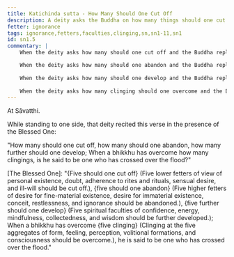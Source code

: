 ```yaml
---
title: Katichinda sutta - How Many Should One Cut Off
description: A deity asks the Buddha on how many things should one cut off, abandon, and develop to cross over the flood.
fetter: ignorance
tags: ignorance,fetters,faculties,clinging,sn,sn1-11,sn1
id: sn1.5
commentary: |
    When the deity asks how many should one cut off and the Buddha replies with five, this is referring to the five lower fetters of view of personal existence, doubt, adherence to rites and rituals, sensual desire, and ill-will. One needs to cut these off.

    When the deity asks how many should one abandon and the Buddha replies with five, this is referring to the five higher fetters of desire for fine-material existence, desire for immaterial existence, conceit, restlessness, and ignorance. One needs to abandon these.
    
    When the deity asks how many should one develop and the Buddha replies with five, this is referring to the five spiritual faculties of confidence (faith), energy, mindfulness, collectedness (concentration), and wisdom. One needs to develop these.
    
    When the deity asks how many clinging should one overcome and the Buddha replies with five, this is referring to the five clinging aggregates of form, feeling, perception, volitional formations, and consciousness. One needs to overcome these. When one has overcome these five clinging, one is said to have crossed over the flood of suffering.
---
```


At Sāvatthi.

While standing to one side, that deity recited this verse in the presence of the Blessed One:

"How many should one cut off, how many should one abandon,
how many further should one develop;
When a bhikkhu has overcome how many clingings,
is he said to be one who has crossed over the flood?"

[The Blessed One]: "\{Five should one cut off} (Five lower fetters of view of personal existence, doubt, adherence to rites and rituals, sensual desire, and ill-will should be cut off.), \{five should one abandon} (Five higher fetters of desire for fine-material existence, desire for immaterial existence, conceit, restlessness, and ignorance should be abandoned.),
\{five further should one develop} (Five spiritual faculties of confidence, energy, mindfulness, collectedness, and wisdom should be further developed.);
When a bhikkhu has overcome \{five clinging} (Clinging at the five aggregates of form, feeling, perception, volitional formations, and consciousness should be overcome.),
he is said to be one who has crossed over the flood."